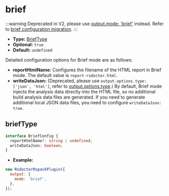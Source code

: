 # brief


:::warning
Deprecated in V2, please use [output.mode: 'brief'](/config/options/output#mode) instead. Refer to [brief configuration migration](/config/options/options-v2#brief).
:::

- **Type:** [BriefType](#brieftype)
- **Optional:** `true`
- **Default:** `undefined`

Detailed configuration options for Brief mode are as follows:

- **reportHtmlName:** Configures the filename of the HTML report in Brief mode. The default value is `report-rsdoctor.html`.
- **writeDataJson:** (Deprecated, please use `output.options.type: ['json', 'html']`, refer to [output.options.type](/config/options/options-v2#options).) By default, Brief mode injects the analysis data directly into the HTML file, so no additional build analysis data files are generated. If you need to generate additional local JSON data files, you need to configure `writeDataJson: true`.

## briefType

```ts
interface BriefConfig {
  reportHtmlName?: string | undefined;
  writeDataJson: boolean;
}
```

- **Example:**

```js
new RsdoctorRspackPlugin({
  output: {
    mode: 'brief',
  },
});
```
